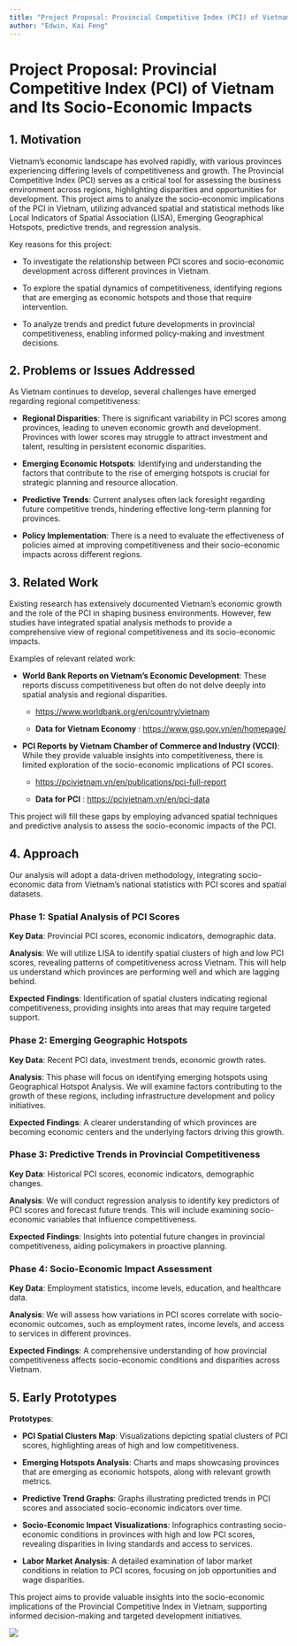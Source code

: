 ```yaml
---
title: "Project Proposal: Provincial Competitive Index (PCI) of Vietnam and Its Socio-Economic Impacts"
author: "Edwin, Kai Feng"
---
```


# Project Proposal: Provincial Competitive Index (PCI) of Vietnam and Its Socio-Economic Impacts

## 1. Motivation

Vietnam’s economic landscape has evolved rapidly, with various provinces experiencing differing levels of competitiveness and growth. The Provincial Competitive Index (PCI) serves as a critical tool for assessing the business environment across regions, highlighting disparities and opportunities for development. This project aims to analyze the socio-economic implications of the PCI in Vietnam, utilizing advanced spatial and statistical methods like Local Indicators of Spatial Association (LISA), Emerging Geographical Hotspots, predictive trends, and regression analysis.

Key reasons for this project:

-   To investigate the relationship between PCI scores and socio-economic development across different provinces in Vietnam.

-   To explore the spatial dynamics of competitiveness, identifying regions that are emerging as economic hotspots and those that require intervention.

-   To analyze trends and predict future developments in provincial competitiveness, enabling informed policy-making and investment decisions.

## 2. Problems or Issues Addressed

As Vietnam continues to develop, several challenges have emerged regarding regional competitiveness:

-   **Regional Disparities**: There is significant variability in PCI scores among provinces, leading to uneven economic growth and development. Provinces with lower scores may struggle to attract investment and talent, resulting in persistent economic disparities.

-   **Emerging Economic Hotspots**: Identifying and understanding the factors that contribute to the rise of emerging hotspots is crucial for strategic planning and resource allocation.

-   **Predictive Trends**: Current analyses often lack foresight regarding future competitive trends, hindering effective long-term planning for provinces.

-   **Policy Implementation**: There is a need to evaluate the effectiveness of policies aimed at improving competitiveness and their socio-economic impacts across different regions.

## 3. Related Work

Existing research has extensively documented Vietnam's economic growth and the role of the PCI in shaping business environments. However, few studies have integrated spatial analysis methods to provide a comprehensive view of regional competitiveness and its socio-economic impacts.

Examples of relevant related work:

-   **World Bank Reports on Vietnam’s Economic Development**: These reports discuss competitiveness but often do not delve deeply into spatial analysis and regional disparities.

    -   <https://www.worldbank.org/en/country/vietnam>

    -   **Data for Vietnam Economy** : <https://www.gso.gov.vn/en/homepage/>

-   **PCI Reports by Vietnam Chamber of Commerce and Industry (VCCI)**: While they provide valuable insights into competitiveness, there is limited exploration of the socio-economic implications of PCI scores.

    -   <https://pcivietnam.vn/en/publications/pci-full-report>

    -   **Data for PCI** : <https://pcivietnam.vn/en/pci-data>

This project will fill these gaps by employing advanced spatial techniques and predictive analysis to assess the socio-economic impacts of the PCI.

## 4. Approach

Our analysis will adopt a data-driven methodology, integrating socio-economic data from Vietnam’s national statistics with PCI scores and spatial datasets.

### Phase 1: Spatial Analysis of PCI Scores

**Key Data**: Provincial PCI scores, economic indicators, demographic data.

**Analysis**: We will utilize LISA to identify spatial clusters of high and low PCI scores, revealing patterns of competitiveness across Vietnam. This will help us understand which provinces are performing well and which are lagging behind.

**Expected Findings**: Identification of spatial clusters indicating regional competitiveness, providing insights into areas that may require targeted support.

### Phase 2: Emerging Geographic Hotspots

**Key Data**: Recent PCI data, investment trends, economic growth rates.

**Analysis**: This phase will focus on identifying emerging hotspots using Geographical Hotspot Analysis. We will examine factors contributing to the growth of these regions, including infrastructure development and policy initiatives.

**Expected Findings**: A clearer understanding of which provinces are becoming economic centers and the underlying factors driving this growth.

### Phase 3: Predictive Trends in Provincial Competitiveness

**Key Data**: Historical PCI scores, economic indicators, demographic changes.

**Analysis**: We will conduct regression analysis to identify key predictors of PCI scores and forecast future trends. This will include examining socio-economic variables that influence competitiveness.

**Expected Findings**: Insights into potential future changes in provincial competitiveness, aiding policymakers in proactive planning.

### Phase 4: Socio-Economic Impact Assessment

**Key Data**: Employment statistics, income levels, education, and healthcare data.

**Analysis**: We will assess how variations in PCI scores correlate with socio-economic outcomes, such as employment rates, income levels, and access to services in different provinces.

**Expected Findings**: A comprehensive understanding of how provincial competitiveness affects socio-economic conditions and disparities across Vietnam.

## 5. Early Prototypes

**Prototypes**:

-   **PCI Spatial Clusters Map**: Visualizations depicting spatial clusters of PCI scores, highlighting areas of high and low competitiveness.

-   **Emerging Hotspots Analysis**: Charts and maps showcasing provinces that are emerging as economic hotspots, along with relevant growth metrics.

-   **Predictive Trend Graphs**: Graphs illustrating predicted trends in PCI scores and associated socio-economic indicators over time.

-   **Socio-Economic Impact Visualizations**: Infographics contrasting socio-economic conditions in provinces with high and low PCI scores, revealing disparities in living standards and access to services.

-   **Labor Market Analysis**: A detailed examination of labor market conditions in relation to PCI scores, focusing on job opportunities and wage disparities.

This project aims to provide valuable insights into the socio-economic implications of the Provincial Competitive Index in Vietnam, supporting informed decision-making and targeted development initiatives.

![](images/clipboard-1810027560.png)
